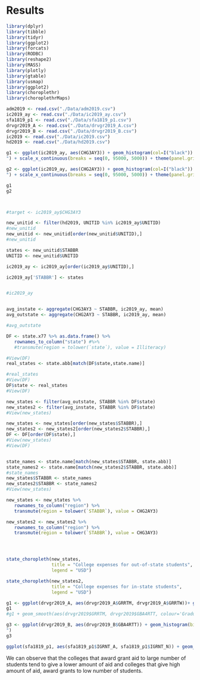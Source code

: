 # Results

```r
library(dplyr)
library(tibble)
library(tidyr)
library(ggplot2)
library(forcats)
library(RODBC)
library(reshape2)
library(MASS)
library(plotly)
library(gtable)
library(usmap)
library(ggplot2)
library(choroplethr)
library(choroplethrMaps)
```


```r
adm2019 <- read.csv("./Data/adm2019.csv")
ic2019_ay <- read.csv("./Data/ic2019_ay.csv")
sfa1819_p1 <- read.csv("./Data/sfa1819_p1.csv")
drvgr2019_A <- read.csv("./Data/drvgr2019_A.csv")
drvgr2019_B <- read.csv("./Data/drvgr2019_B.csv")
ic2019 <- read.csv("./Data/ic2019.csv")
hd2019 <- read.csv("./Data/hd2019.csv")
```



```r
g1 <- ggplot(ic2019_ay, aes(CHG3AY3)) + geom_histogram(col=I("black")) + xlab("Out-of-state tuition and fees in 2019-20
") + scale_x_continuous(breaks = seq(0, 95000, 5000)) + theme(panel.grid.major = element_blank(), panel.grid.minor = element_blank())

g2 <- ggplot(ic2019_ay, aes(CHG2AY3)) + geom_histogram(col=I("black")) + xlab("In-state tuition and fees in 2019-20
") + scale_x_continuous(breaks = seq(0, 95000, 5000)) + theme(panel.grid.major = element_blank(), panel.grid.minor = element_blank())

g1
g2



#target <- ic2019_ay$CHG3AY3

new_unitid <- filter(hd2019, UNITID %in% ic2019_ay$UNITID)
#new_unitid
new_unitid <- new_unitid[order(new_unitid$UNITID),]
#new_unitid

states <- new_unitid$STABBR
UNITID <- new_unitid$UNITID

ic2019_ay <- ic2019_ay[order(ic2019_ay$UNITID),]

ic2019_ay['STABBR'] <- states


#ic2019_ay


avg_instate <- aggregate(CHG3AY3 ~ STABBR, ic2019_ay, mean)
avg_outstate <- aggregate(CHG2AY3 ~ STABBR, ic2019_ay, mean)

#avg_outstate

DF <- state.x77 %>% as.data.frame() %>% 
   rownames_to_column("state") #%>%
   #transmute(region = tolower(`state`), value = Illiteracy)

#View(DF)
real_states <- state.abb[match(DF$state,state.name)]

#real_states
#View(DF)
DF$state <- real_states
#View(DF)

new_states <- filter(avg_outstate, STABBR %in% DF$state)
new_states2 <- filter(avg_instate, STABBR %in% DF$state)
#View(new_states)

new_states <- new_states[order(new_states$STABBR),]
new_states2 <- new_states2[order(new_states2$STABBR),]
DF <- DF[order(DF$state),]
#View(new_states)
#View(DF)


state_names <- state.name[match(new_states$STABBR, state.abb)] 
state_names2 <- state.name[match(new_states2$STABBR, state.abb)] 
#state_names
new_states$STABBR <- state_names
new_states2$STABBR <- state_names2 
#View(new_states)

new_states <- new_states %>%  
   rownames_to_column("region") %>%
   transmute(region = tolower(`STABBR`), value = CHG2AY3)

new_states2 <- new_states2 %>%  
   rownames_to_column("region") %>%
   transmute(region = tolower(`STABBR`), value = CHG3AY3)




state_choropleth(new_states,
                 title = "College expenses for out-of-state students",
                 legend = "USD")

state_choropleth(new_states2,
                 title = "College expenses for in-state students",
                 legend = "USD")

```


```r
g1 <- ggplot(drvgr2019_A, aes(drvgr2019_A$GRRTM, drvgr2019_A$GRRTW))+ geom_point() + xlab("Graduation rate, men") + ylab("Graduation rate, women")
g1
#g1 + geom_smooth(aes(drvgr2019$GRRTM, drvgr2019$GBA4RTT, colour='Graduation rate  within 4 years')) + scale_colour_manual(name="legend", values=c("blue"))

g3 <- ggplot(drvgr2019_B, aes(drvgr2019_B$GBA4RTT)) + geom_histogram(bins = 20) + xlab("Graduation rate - Bachelor degree within 4 years, total
")
g3

```



```r
ggplot(sfa1819_p1, aes(sfa1819_p1$IGRNT_A, sfa1819_p1$IGRNT_N)) + geom_point(size = 1)

```

We can observe that the colleges that award grant aid to large number of students tend to give a lower amount of aid and colleges that give high amount of aid, award grants to low number of students.
